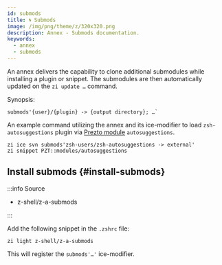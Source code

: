 ```yaml
---
id: submods
title: 🌀 Submods
image: /img/png/theme/z/320x320.png
description: Annex - Submods documentation.
keywords:
  - annex
  - submods
---
```


<!-- @format -->


An annex delivers the capability to clone additional submodules while installing a plugin or snippet. The submodules are then automatically updated on the `zi update …` command.

Synopsis:

```shell
submods'{user}/{plugin} -> {output directory}; …`
```

An example command utilizing the annex and its ice-modifier to load `zsh-autosuggestions` plugin via [Prezto module](/docs/getting_started/migration#pzt-modules) `autosuggestions`.

```shell title='~/.zshrc' showLineNumbers
zi ice svn submods'zsh-users/zsh-autosuggestions -> external'
zi snippet PZT::modules/autosuggestions
```

## Install submods {#install-submods}

:::info Source

-   <Link className='github-link' href='https://github.com/z-shell/z-a-submods'>
      z-shell/z-a-submods
    </Link>

:::

<Tabs>
  <TabItem value="default" label="Default" default>

Add the following snippet in the `.zshrc` file:

```shell
zi light z-shell/z-a-submods
```

</TabItem>
</Tabs>

This will register the `submods'…'` ice-modifier.
